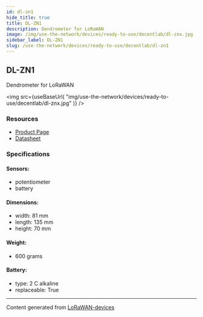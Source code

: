 ```yaml
---
id: dl-zn1
hide_title: true
title: DL-ZN1
description: Dendrometer for LoRaWAN
image: /img/use-the-network/devices/ready-to-use/decentlab/dl-znx.jpg
sidebar_label: DL-ZN1
slug: /use-the-network/devices/ready-to-use/decentlab/dl-zn1
---
```



## DL-ZN1

Dendrometer for LoRaWAN

<img
src={useBaseUrl(
"img/use-the-network/devices/ready-to-use/decentlab/dl-znx.jpg"
)}
/>

### Resources

- [Product Page](https://www.decentlab.com/products/dendrometer-for-lorawan)
- [Datasheet](https://cdn.decentlab.com/download/datasheets/Decentlab-DL-ZN-datasheet.pdf)

### Specifications

#### Sensors:
- potentiometer
- battery
#### Dimensions:
- width: 81 mm
- length: 135 mm
- height: 70 mm
#### Weight: 
- 600 grams
#### Battery: 
- type: 2 C alkaline
- replaceable: True



---
Content generated from [LoRaWAN-devices](https://github.com/TheThingsNetwork/lorawan-devices)